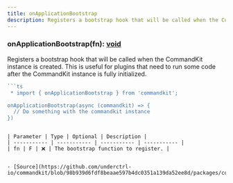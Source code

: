 ```yaml
---
title: onApplicationBootstrap
description: Registers a bootstrap hook that will be called when the CommandKit instance is created. This is useful for plugins that need to run some code after the CommandKit instance is fully initialized.
---
```



### onApplicationBootstrap(fn): [void](https://developer.mozilla.org/en-US/docs/Web/JavaScript/Reference/Global_Objects/undefined)

Registers a bootstrap hook that will be called when the CommandKit instance is created.
This is useful for plugins that need to run some code after the CommandKit instance is fully initialized.

```ts
```ts
 * import { onApplicationBootstrap } from 'commandkit';

onApplicationBootstrap(async (commandkit) => {
  // Do something with the commandkit instance
})
```
```

| Parameter | Type | Optional | Description |
| ----------- | ----------- | ----------- | ----------- |
| fn | F | ❌ | The bootstrap function to register. |


- [Source](https://github.com/underctrl-io/commandkit/blob/98b939d6fdf8beaae597b4dc0351a139da52ee8d/packages/commandkit/src/CommandKit.ts#L67)